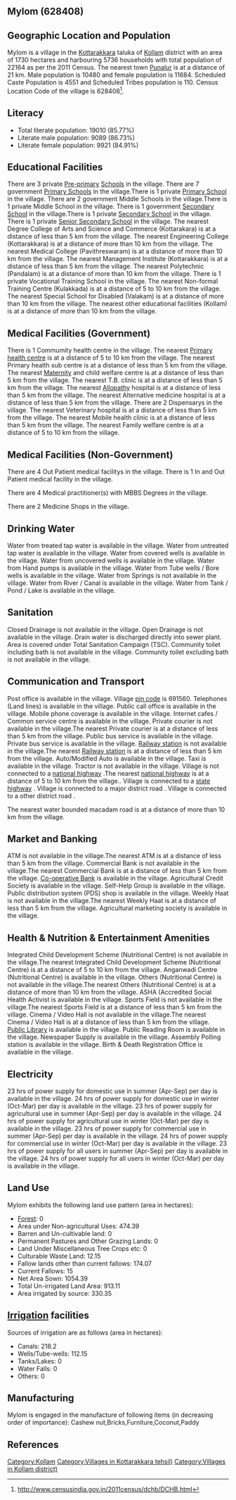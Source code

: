 {{Infobox settlement
| name=Mylom
| native_name=
| native_name_lang=
| other_name=
| nickname=
| settlement_type=Village
| image_skyline=
| image_alt=
| image_caption=
| pushpin_map=India Kerala
| pushpin_label_position=right
| pushpin_map_alt=
| pushpin_map_caption=Location in Kerala, India
| latd=
| latm=
| lats=
| latNS=
| longd=
| longm=
| longs=
| longEW=
| coordinates_display=inline,title
| subdivision_type=Country
| subdivision_name={{flag|India}}
| subdivision_type1=[[States and territories of India|State]]
| subdivision_name1=Kerala 
| subdivision_type2=[[List of districts of India|District]]
| subdivision_name2=Kollam
| subdivision_type3=Tahsil
| subdivision_name3=Kottarakkara
| website=
| established_title=<!-- Established -->
| established_date=
| founder=
| named_for=
| government_type=
| governing_body=
| unit_pref=Metric=
| area_footnotes=
| area_rank=
| area_total_km2=17.30
| elevation_footnotes=
| elevation_m=
| population_total=22164
| population_as_of=2011
| population_rank=
| population_density_km2=1281
| population_demonym=
| population_footnotes=
| demographics_type1=Languages
| demographics1_title1=Official
| demographics1_info1=[[Malayalam language|Malayalam]]
| timezone1=[[Indian Standard Time|IST]]
| utc_offset1==+5:30
| postal_code_type=[[Postal Index Number|PIN]]
| postal_code=691560
| area_code_type=Telephone code
| area_code=
| registration_plate=
| blank1_name_sec1=Nearest city
| blank1_info_sec1=[[Punalur]]
| blank2_name_sec1=[[Human sex ratio|Sex ratio]]
| blank2_info_sec1=1114 [[male|♂]]/[[female|♀]]
| blank3_name_sec1=Literacy
| blank3_info_sec1=85.77%
| blank1_name_sec2=[[2011 Census of India|2011 census]] code
| blank1_info_sec2=628408
| footnotes=
}}

== Mylom (628408) ==

== Geographic Location and Population ==

Mylom is a village in the [[Kottarakkara]] taluka of [[Kollam]] district with an area of 1730 hectares and harbouring 5736 households with total population of 22164 as per the 2011 Census. The nearest town [[Punalur]] is at a distance of 21 km. Male population is 10480 and female population is 11684. Scheduled Caste Population is 4551 and Scheduled Tribes population is 110. Census Location Code of the village is 628408<ref>http://www.censusindia.gov.in/2011census/dchb/DCHB.html</ref>.


== Literacy ==  
* Total literate population: 19010 (85.77%)
* Literate male population: 9089 (86.73%)
* Literate female population: 9921 (84.91%)


== Educational Facilities ==  
There are 3 private [[Pre-primary]] [[School]]s in the village.
There are 7 government [[Primary School]]s in the village.There is 1 private [[Primary School]] in the village.
There are 2 government Middle Schools in the village.There is 1 private Middle School in the village.
There is 1 government [[Secondary School]] in the village.There is 1 private [[Secondary School]] in the village.
There is 1 private [[Senior Secondary School]] in the village.
The nearest Degree College of Arts and Science and Commerce (Kottarakara) is at a distance of less than 5 km from the village.
The nearest Engineering College (Kottarakkara) is at a distance of more than 10 km from the village.
The nearest Medical College (Pavithreswaram) is at a distance of more than 10 km from the village.
The nearest Management Institute (Kottarakkara) is at a distance of less than 5 km from the village.
The nearest Polytechnic (Pandalam) is at a distance of more than 10 km from the village.
There is 1 private Vocational Training School in the village.
The nearest Non-formal Training Centre (Kulakkada) is at a distance of 5 to 10 km from the village.
The nearest Special School for Disabled (Valakam) is at a distance of more than 10 km from the village.
The nearest other educational facilities (Kollam) is at a distance of more than 10 km from the village.


== Medical Facilities (Government) ==
There is 1 Commumity health centre in the village.
The nearest [[Primary health centre]] is at a distance of 5 to 10 km from the village.
The nearest Primary health sub centre is at a distance of less than 5 km from the village.
The nearest [[Maternity]] and child welfare centre is at a distance of less than 5 km from the village.
The nearest T.B. clinic is at a distance of less than 5 km from the village.
The nearest [[Allopathy]] hospital is at a distance of less than 5 km from the village.
The nearest Alternative medicine hospital is at a distance of less than 5 km from the village.
There are 2 Dispensarys in the village.
The nearest Veterinary hospital is at a distance of less than 5 km from the village.
The nearest Mobile health clinic is at a distance of less than 5 km from the village.
The nearest Family welfare centre is at a distance of 5 to 10 km from the village.


== Medical Facilities (Non-Government) ==
There are 4 Out Patient medical facilitys in the village.
There is 1 In and Out Patient medical facility in the village.

There are 4 Medical practitioner(s) with MBBS Degrees in the village.



There are 2 Medicine Shops in the village.



== Drinking Water ==
Water from treated tap water is available in the village.
Water from untreated tap water is available in the village.
Water from covered wells is available in the village.
Water from uncovered wells is available in the village.
Water from Hand pumps is available in the village.
Water from Tube wells / Bore wells is available in the village.
Water from Springs is not available in the village.
Water from River / Canal is available in the village.
Water from Tank / Pond / Lake is available in the village.


== Sanitation ==
Closed Drainage is not available in the village.
Open Drainage is not available in the village.
Drain water is discharged directly into sewer plant.
Area is covered under Total Sanitation Campaign (TSC).
Community toilet including bath is not available in the village.
Community toilet excluding bath is not available in the village.


== Communication and Transport ==
Post office is available in the village.
Village [[pin code]] is 691560.
Telephones (Land lines) is available in the village.
Public call office is available in the village.
Mobile phone coverage is available in the village.
Internet cafes / Common service centre is available in the village.
Private courier is not available in the village.The nearest Private courier is at a distance of less than 5 km from the village.
Public bus service is available in the village.
Private bus service is available in the village.
[[Railway station]] is not available in the village.The nearest [[Railway station]] is at a distance of less than 5 km from the village.
Auto/Modified Auto is available in the village.
Taxi is available in the village.
Tractor is not available in the village.
Village is not connected to a [[national highway]] .The nearest [[national highway]] is at a distance of 5 to 10 km from the village..
Village is connected to a [[state highway]]  .
Village is connected to a major district road    .
Village is connected to a other district road  .


The nearest water bounded macadam road is at a distance of more than 10 km from the village.




== Market and Banking ==
ATM is not available in the village.The nearest ATM is at a distance of less than 5 km from the village.
Commercial Bank is not available in the village.The nearest Commercial Bank is at a distance of less than 5 km from the village.
[[Co-operative Bank]] is available in the village.
Agricultural Credit Society is available in the village.
Self-Help Group is available in the village.
Public distribution system (PDS) shop is available in the village.
Weekly Haat is not available in the village.The nearest Weekly Haat is at a distance of less than 5 km from the village.
Agricultural marketing society is available in the village.


== Health & Nutrition & Entertainment Amenities ==
Integrated Child Development Scheme (Nutritional Centre) is not available in the village.The nearest Integrated Child Development Scheme (Nutritional Centre) is at a distance of 5 to 10 km from the village.
Anganwadi Centre (Nutritional Centre) is available in the village.
Others (Nutritional Centre) is not available in the village.The nearest Others (Nutritional Centre) is at a distance of more than 10 km from the village.
ASHA (Accredited Social Health Activist is available in the village.
Sports Field is not available in the village.The nearest Sports Field is at a distance of less than 5 km from the village.
Cinema / Video Hall is not available in the village.The nearest Cinema / Video Hall is at a distance of less than 5 km from the village.
[[Public Library]] is available in the village.
Public Reading Room is available in the village.
Newspaper Supply is available in the village.
Assembly Polling station is available in the village.
Birth & Death Registration Office is available in the village.


== Electricity ==
23 hrs of power supply for domestic use in summer (Apr-Sep) per day is available in the village.
24 hrs of power supply for domestic use in winter (Oct-Mar) per day is available in the village.
23 hrs of power supply for agricultural use in summer (Apr-Sep) per day is available in the village.
24 hrs of power supply for agricultural use in winter (Oct-Mar) per day is available in the village.
23 hrs of power supply for commercial use in summer (Apr-Sep) per day is available in the village.
24 hrs of power supply for commercial use in winter (Oct-Mar) per day is available in the village.
23 hrs of power supply for all users in summer (Apr-Sep) per day is available in the village.
24 hrs of power supply for all users in winter (Oct-Mar) per day is available in the village.


== Land Use ==
Mylom exhibits the following land use pattern (area in hectares):
* [[Forest]]: 0
* Area under Non-agricultural Uses: 474.39
* Barren and Un-cultivable land: 0
* Permanent Pastures and Other Grazing Lands: 0
* Land Under Miscellaneous Tree Crops etc: 0
* Culturable Waste Land: 12.15
* Fallow lands other than current fallows: 174.07
* Current Fallows: 15
* Net Area Sown: 1054.39
* Total Un-irrigated Land Area: 913.11
* Area irrigated by source: 330.35


== [[Irrigation]] facilities ==
Sources of irrigation are as follows (area in hectares):
* Canals: 218.2
* Wells/Tube-wells: 112.15
* Tanks/Lakes: 0
* Water Falls: 0
* Others: 0


== Manufacturing ==
Mylom is engaged in the manufacture of following items (in decreasing order of importance): Cashew nut,Bricks,Furniture,Coconut,Paddy


[[Category:Kollam]]
[[Category:Villages in Kottarakkara tehsil)]]
[[Category:Villages in Kollam district)]]


== References ==
{{Reflist}}



